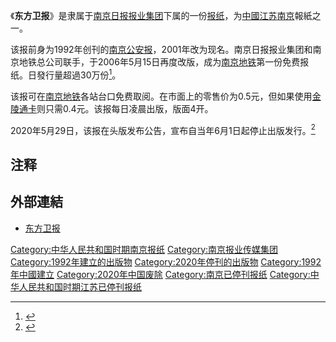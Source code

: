 {{Infobox Newspaper
| name                = 东方卫报
| image               = Dfwb 20180601.jpg 
| caption             = 《东方卫报》2018年6月1日头版
| motto               = 地铁改变生活，卫报伴您前行
| type                = [[都市报|都市报]]
| format              = [[小报|小报]]
| owners              = [[南京报业传媒集团|南京报业传媒集团]]（南京日报社）
| publisher           = 南京报业传媒集团（南京日报社）
| editor              = 东方卫报编辑部
| chiefeditor         = 
| assoceditor         = 
| staff               = 
| foundation          = 1992年（前身建立）<br>2001年（更为现名）
| ceased publication  = 2020年6月1日
| political           = 
| language            = [[简体中文|简体中文]]
| price               = 0.5元<br>[[南京地铁|南京地铁]]内免费取阅
| headquarters        = [[江苏省|江苏省]][[南京市|南京市]][[白下区|白下区]]龙蟠中路223号
| circulation         = 
| ISSN                = 
| CN                  = 32-0028
| free                = http://dfwb.njnews.cn/
}}

《'''东方卫报'''》是隶属于[[南京日报报业集团|南京日报报业集团]]下属的一份[[报纸|报纸]]，为[[中國|中國]][[江苏|江苏]][[南京|南京]]報紙之一。

该报前身为1992年创刊的[[南京公安报|南京公安报]]，2001年改为现名。南京日报报业集团和南京地铁总公司联手，于2006年5月15日再度改版，成为[[南京地铁|南京地铁]]第一份免费报纸。日發行量超過30万份<ref>{{cite journal en
|quotes = 
|last = 
|first = 
|author = 陈琳
|coauthors = 
|date = 2008
|year = 
|month = 
|title = 《东方卫报的定位策略》
|journal = 青年记者
|volume = 
|issue = 2008年29期
|pages = 
|publisher = 大众报业集团(大众日报社)、山东省新闻工作者协、山东省新闻学会
|location = 山东省济南市
|issn = 1002-2759
|pmid = 
|doi = 
|bibcode = 
|oclc = 
|id = 
|url = http://www.cnki.com.cn/Article/CJFDTotal-QNJZ200829018.htm
|language = Zh-hans
|format = 
|accessdate = 
|laysummary = 
|laysource = 
|laydate = 
|quote = 
|archive-date = 2020-04-13
|archive-url = https://web.archive.org/web/20200413023220/http://www.cnki.com.cn/Article/CJFDTotal-QNJZ200829018.htm
|dead-url = no
}}</ref>。

该报可在[[南京地铁|南京地铁]]各站台口免费取阅。在市面上的零售价为0.5元，但如果使用[[金陵通|金陵通卡]]则只需0.4元。该报每日凌晨出版，版面4开。

2020年5月29日，该报在头版发布公告，宣布自当年6月1日起停止出版发行。<ref>{{Cite web|title=《东方卫报》6月1日起休刊|url=https://www.sohu.com/a/398400987_162758|date=2020-05-29|work=[[光明网_(中国)|光明网]]|publisher=[[搜狐|搜狐]]|access-date=2020-06-01}}</ref>

== 注释 ==

{{Reflist}}

==外部連結==
*[http://dfwb.njnews.cn/ 东方卫报]{{Wayback|url=http://dfwb.njnews.cn/ |date=20100209094123 }}

[[Category:中华人民共和国时期南京报纸|Category:中华人民共和国时期南京报纸]]
[[Category:南京报业传媒集团|Category:南京报业传媒集团]]
[[Category:1992年建立的出版物|Category:1992年建立的出版物]]
[[Category:2020年停刊的出版物|Category:2020年停刊的出版物]]
[[Category:1992年中國建立|Category:1992年中國建立]]
[[Category:2020年中国废除|Category:2020年中国废除]]
[[Category:南京已停刊报纸|Category:南京已停刊报纸]]
[[Category:中华人民共和国时期江苏已停刊报纸|Category:中华人民共和国时期江苏已停刊报纸]]